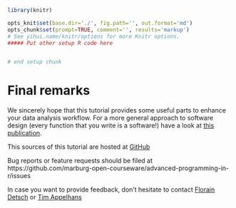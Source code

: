 ```r
library(knitr)

opts_knit$set(base.dir='./', fig.path='', out.format='md')
opts_chunk$set(prompt=TRUE, comment='', results='markup')
# See yihui.name/knitr/options for more Knitr options.
##### Put other setup R code here


# end setup chunk
```
# Final remarks

We sincerely hope that this tutorial provides some useful parts to enhance your data analysis workflow. For a more general approach to software design (every function that you write is a software!) have a look at [this publication](http://www.plosbiology.org/article/fetchObject.action?uri=info:doi/10.1371/journal.pbio.1001745&representation=PDF).

This sources of this tutorial are hosted at [GitHub](https://github.com/marburg-open-courseware/advanced-programming-in-r)

Bug reports or feature requests should be filed at https://github.com/marburg-open-courseware/advanced-programming-in-r/issues

In case you want to provide feedback, don't hesitate to contact [Florain Detsch](http://umweltinformatik-marburg.de/mitarbeiterinnen-und-mitarbeiter/florian-detsch/) or 
[Tim Appelhans](http://umweltinformatik-marburg.de/mitarbeiterinnen-und-mitarbeiter/tim-appelhans/)
